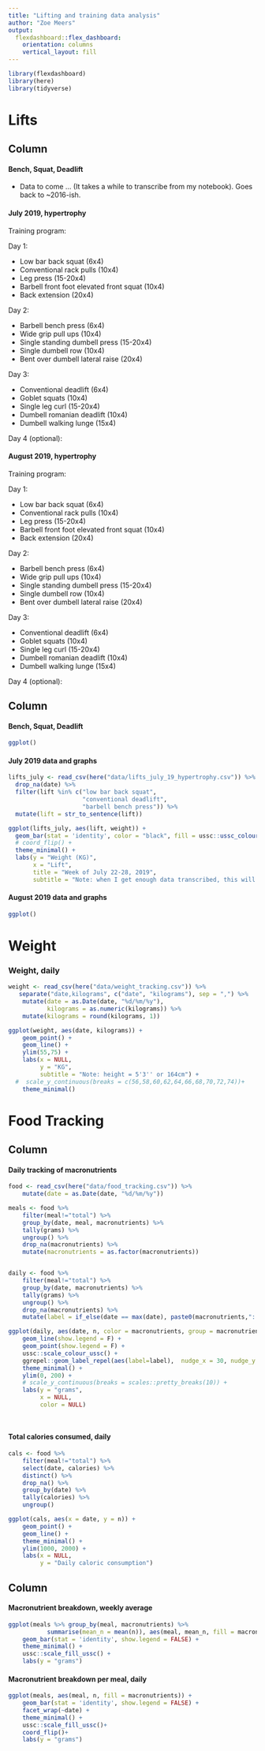 ```yaml
---
title: "Lifting and training data analysis"
author: "Zoe Meers"
output: 
  flexdashboard::flex_dashboard:
    orientation: columns
    vertical_layout: fill
---
```


```r
library(flexdashboard)
library(here)
library(tidyverse)
```

Lifts
===================================== 


Column {data-width=250}
-----------------------------------------------------------------------
#### Bench, Squat, Deadlift

* Data to come ... (It takes a while to transcribe from my notebook). Goes back to ~2016-ish.


#### July 2019, hypertrophy

Training program:

Day 1:

* Low bar back squat (6x4)
* Conventional rack pulls (10x4)
* Leg press (15-20x4)
* Barbell front foot elevated front squat (10x4)
* Back extension (20x4)

Day 2:

* Barbell bench press (6x4)
* Wide grip pull ups (10x4)
* Single standing dumbell press (15-20x4)
* Single dumbell row (10x4)
* Bent over dumbell lateral raise (20x4)

Day 3:

* Conventional deadlift (6x4)
* Goblet squats (10x4)
* Single leg curl (15-20x4)
* Dumbell romanian deadlift (10x4)
* Dumbell walking lunge (15x4)

Day 4 (optional):


#### August 2019, hypertrophy

Training program:

Day 1:

* Low bar back squat (6x4)
* Conventional rack pulls (10x4)
* Leg press (15-20x4)
* Barbell front foot elevated front squat (10x4)
* Back extension (20x4)

Day 2:

* Barbell bench press (6x4)
* Wide grip pull ups (10x4)
* Single standing dumbell press (15-20x4)
* Single dumbell row (10x4)
* Bent over dumbell lateral raise (20x4)

Day 3:

* Conventional deadlift (6x4)
* Goblet squats (10x4)
* Single leg curl (15-20x4)
* Dumbell romanian deadlift (10x4)
* Dumbell walking lunge (15x4)

Day 4 (optional):


Column {data-width=450}
-----------------------------------------------------------------------
#### Bench, Squat, Deadlift

```r
ggplot()
```

#### July 2019 data and graphs

```r
lifts_july <- read_csv(here("data/lifts_july_19_hypertrophy.csv")) %>% 
  drop_na(date) %>% 
  filter(lift %in% c("low bar back squat",
                     "conventional deadlift",
                     "barbell bench press")) %>% 
  mutate(lift = str_to_sentence(lift))

ggplot(lifts_july, aes(lift, weight)) + 
  geom_bar(stat = 'identity', color = "black", fill = ussc::ussc_colours("light blue")) + 
  # coord_flip() + 
  theme_minimal() + 
  labs(y = "Weight (KG)",
       x = "Lift",
       title = "Week of July 22-28, 2019",
       subtitle = "Note: when I get enough data transcribed, this will turn into a line chart so you\ncan track increases (or declines) over time.")


```

#### August 2019 data and graphs

```r
ggplot()
```


Weight
===================================== 

### Weight, daily

```r
weight <- read_csv(here("data/weight_tracking.csv")) %>% 
   separate("date,kilograms", c("date", "kilograms"), sep = ",") %>% 
    mutate(date = as.Date(date, "%d/%m/%y"),
           kilograms = as.numeric(kilograms)) %>% 
    mutate(kilograms = round(kilograms, 1))

ggplot(weight, aes(date, kilograms)) +
    geom_point() +
    geom_line() + 
    ylim(55,75) +
    labs(x = NULL, 
         y = "KG",
         subtitle = "Note: height = 5'3'' or 164cm") +
  #  scale_y_continuous(breaks = c(56,58,60,62,64,66,68,70,72,74))+
    theme_minimal()


```


Food Tracking
===================================== 


Column {data-width=450}
-----------------------------------------------------------------------


#### Daily tracking of macronutrients
```r
food <- read_csv(here("data/food_tracking.csv")) %>% 
    mutate(date = as.Date(date, "%d/%m/%y"))

meals <- food %>% 
    filter(meal!="total") %>% 
    group_by(date, meal, macronutrients) %>% 
    tally(grams) %>% 
    ungroup() %>% 
    drop_na(macronutrients) %>% 
    mutate(macronutrients = as.factor(macronutrients))


daily <- food %>% 
    filter(meal!="total") %>% 
    group_by(date, macronutrients) %>% 
    tally(grams) %>% 
    ungroup() %>% 
    drop_na(macronutrients) %>% 
    mutate(label = if_else(date == max(date), paste0(macronutrients,": ", round(n,1),"g"), NA_character_))

ggplot(daily, aes(date, n, color = macronutrients, group = macronutrients)) +
    geom_line(show.legend = F) +
    geom_point(show.legend = F) + 
    ussc::scale_colour_ussc() +
    ggrepel::geom_label_repel(aes(label=label),  nudge_x = 30, nudge_y = 10, alpha = 0.7, show.legend = F) +
    theme_minimal() + 
    ylim(0, 200) +
    # scale_y_continuous(breaks = scales::pretty_breaks(10)) +
    labs(y = "grams",
         x = NULL, 
         color = NULL)

    
```

#### Total calories consumed, daily

```r
cals <- food %>% 
    filter(meal!="total") %>% 
    select(date, calories) %>% 
    distinct() %>% 
    drop_na() %>% 
    group_by(date) %>% 
    tally(calories) %>% 
    ungroup()

ggplot(cals, aes(x = date, y = n)) + 
    geom_point() +
    geom_line() + 
    theme_minimal() + 
    ylim(1000, 2000) +
    labs(x = NULL,
         y = "Daily caloric consumption")
```


Column {data-width=350}
-----------------------------------------------------------------------

#### Macronutrient breakdown, weekly average

```r
ggplot(meals %>% group_by(meal, macronutrients) %>% 
           summarise(mean_n = mean(n)), aes(meal, mean_n, fill = macronutrients)) +
    geom_bar(stat = 'identity', show.legend = FALSE) + 
    theme_minimal() + 
    ussc::scale_fill_ussc() +
    labs(y = "grams")
```

#### Macronutrient breakdown per meal, daily

```r
ggplot(meals, aes(meal, n, fill = macronutrients)) +
    geom_bar(stat = 'identity', show.legend = FALSE) + 
    facet_wrap(~date) + 
    theme_minimal() + 
    ussc::scale_fill_ussc()+
    coord_flip()+ 
    labs(y = "grams")
```

